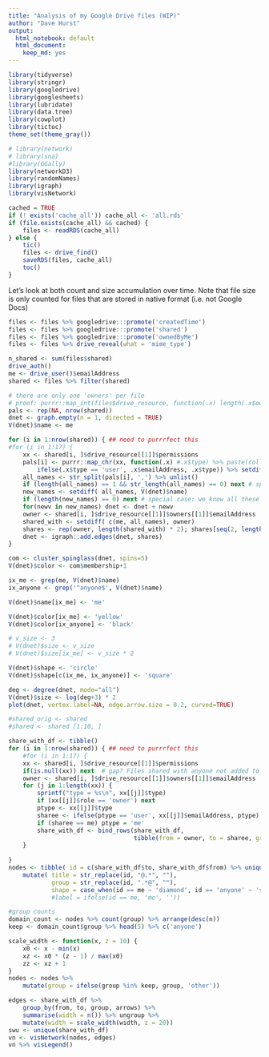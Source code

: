 ```yaml
---
title: "Analysis of my Google Drive files (WIP)"
author: "Dave Hurst"
output:
  html_notebook: default
  html_document:
    keep_md: yes
---
```



```r
library(tidyverse)
library(stringr)
library(googledrive)
library(googlesheets)
library(lubridate)
library(data.tree)
library(cowplot)
library(tictoc)
theme_set(theme_gray())

# library(network)
# library(sna)
#library(GGally)
library(networkD3)
library(randomNames) 
library(igraph)
library(visNetwork)
```

```r
cached = TRUE
if (! exists('cache_all')) cache_all <- 'all.rds'
if (file.exists(cache_all) && cached) {
    files <- readRDS(cache_all)
} else {
    tic()
    files <- drive_find()
    saveRDS(files, cache_all)
    toc()
}
```

Let's look at both count and size accumulation over time. Note that file size is only counted for files that are stored in native format (i.e. not Google Docs)

```r
files <- files %>% googledrive:::promote('createdTime')
files <- files %>% googledrive:::promote('shared')
files <- files %>% googledrive:::promote('ownedByMe')
files <- files %>% drive_reveal(what = 'mime_type') 

n_shared <- sum(files$shared) 
drive_auth()
me <- drive_user()$emailAddress
shared <- files %>% filter(shared)

# there are only one 'owners' per file
# proof: purrr::map_int(files$drive_resource, function(.x) length(.x$owners)) %>% sum() == nrow(files)
pals <- rep(NA, nrow(shared))
dnet <- graph.empty(n = 1, directed = TRUE)
V(dnet)$name <- me

for (i in 1:nrow(shared)) { ## need to purrrfect this
#for (i in 1:17) {
    xx <- shared[i, ]$drive_resource[[1]]$permissions
    pals[i] <- purrr::map_chr(xx, function(.x) #.x$type) %>% paste(collapse = ',')
        ifelse(.x$type == 'user', .x$emailAddress, .x$type)) %>% setdiff(me) %>% paste(collapse = ',')
    all_names <- str_split(pals[i], ',') %>% unlist()
    if (length(all_names) == 1 && str_length(all_names) == 0) next # special case: file shared not write
    new_names <- setdiff( all_names, V(dnet)$name)
    if (length(new_names) == 0) next # special case: we know all these guys already
    for(newv in new_names) dnet <- dnet + newv
    owner <- shared[i, ]$drive_resource[[1]]$owners[[1]]$emailAddress
    shared_with <- setdiff( c(me, all_names), owner)
    shares <- rep(owner, length(shared_with) * 2); shares[seq(2, length(shared_with) * 2, 2)] <- shared_with #has to be a more elegant way
    dnet <- igraph::add.edges(dnet, shares)
}
```
```r
com <- cluster_spinglass(dnet, spins=5)
V(dnet)$color <- com$membership+1

ix_me <- grep(me, V(dnet)$name)
ix_anyone <- grep('^anyone$', V(dnet)$name)

V(dnet)$name[ix_me] <- 'me'

V(dnet)$color[ix_me] <- 'yellow'
V(dnet)$color[ix_anyone] <- 'black'

# v_size <- 3
# V(dnet)$size <- v_size
# V(dnet)$size[ix_me] <- v_size * 2

V(dnet)$shape <- 'circle'
V(dnet)$shape[c(ix_me, ix_anyone)] <- 'square'

deg <- degree(dnet, mode="all")
V(dnet)$size <- log(deg+3) * 2
plot(dnet, vertex.label=NA, edge.arrow.size = 0.2, curved=TRUE)
```

```r
#shared_orig <- shared
#shared <- shared [1:10, ]

share_with_df <- tibble()
for (i in 1:nrow(shared)) { ## need to purrrfect this
    #for (i in 1:17) {
    xx <- shared[i, ]$drive_resource[[1]]$permissions
    if(is.null(xx)) next  # gap? Files shared with anyone not added to my Drive
    owner <- shared[i, ]$drive_resource[[1]]$owners[[1]]$emailAddress 
    for (j in 1:length(xx)) {
        sprintf("type = %s\n", xx[[j]]$type)
        if (xx[[j]]$role == 'owner') next
        ptype <- xx[[j]]$type
        sharee <- ifelse(ptype == 'user', xx[[j]]$emailAddress, ptype)  # {name} or 'anyone'
        if (sharee == me) ptype = 'me'
        share_with_df <- bind_rows(share_with_df,
                                   tibble(from = owner, to = sharee, group = ptype, arrows = 'to' ))
    } 
    
}
nodes <- tibble( id = c(share_with_df$to, share_with_df$from) %>% unique()) %>%
    mutate( title = str_replace(id, "@.*", ""),
            group = str_replace(id, ".*@", ""),
            shape = case_when(id == me ~ 'diamond', id == 'anyone' ~ 'square', TRUE ~ 'circle'))
            #label = ifelse(id == me, 'me', ''))

#group counts
domain_count <- nodes %>% count(group) %>% arrange(desc(n))
keep <- domain_count$group %>% head(5) %>% c('anyone')

scale_width <- function(x, z = 10) { 
    x0 <- x - min(x)
    xz <- x0 * (z - 1) / max(x0)
    zz <- xz + 1
}
nodes <- nodes %>%
    mutate(group = ifelse(group %in% keep, group, 'other'))

edges <- share_with_df %>%
    group_by(from, to, group, arrows) %>%
    summarise(width = n()) %>% ungroup %>%
    mutate(width = scale_width(width, z = 20)) 
swu <- unique(share_with_df)
vn <- visNetwork(nodes, edges)
vn %>% visLegend()
```

